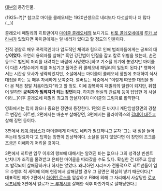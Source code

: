 [[대부]]의 등장인물.

(1925~?)[* 참고로 마이클 콜레오네는 1920년생으로 네리보다 다섯살이나 더 많다(...)]

콜레오네 패밀리의 히트맨이자 [[마이클 콜레오네]]의 보디가드. [[비토 콜레오네]]에게 [[루카 브라씨]]가 있었다면 마이클에게는 알 네리가 있다고 할 정도의 인물이다.

전직 경찰로 매우 폭력적인데다 압도적인 체격과 힘으로 인해 범죄자들에게는 공포의 대상'''이었다'''.  우연히 용의자를 살해[* 흑인 강간범이 인질을 잡고 칼로 위협을 했는데, 손전등으로 범인의 머리를 내려치는 바람에 사망했다.]하고 기소될 위기에 놓였지만 마이클이 다른 사형수에게 죄를 떠넘기고 풀어준 뒤 콜레오네 패밀리의 일원이 된다.[* 영화에서는 시간상 묘사가 생략되었지만, 소설에서는 마이클이 콜레오네 장원에 초대하여 식사 대접을 하는 등 매우 자세하게 보여준다. 앨버트는 작중에서 "이렇게 따뜻한 대접을 받아 본 적은 정말 처음이었다"라고 할 정도. 이에 감복하여 패밀리의 일원이 되지만, 뒤집어 말하면 '''공직자가 범죄자가 되는 장면'''이다. 하지만 현실의 관료제 등이 답답한 게 사실이라...]이후 콜레오네 패밀리 최고의 암살자이자 마이클의 그림자로 활약한다. 

영화에서는 많지 않으나 중요한 장면에 등장한다. 1편의 돈 바지니 계단암살장면의 경찰로 변장한 히트맨, 2편에서는 매춘부 살해장면, 3편에서는 클라이맥스의 [[길데이 대주교]] 살해 장면 등이다.

3편에서 [[케이 아담스]]가 마이클에게 아직도 네리가 필요하냐고 묻자 '그는 내 짐을 들어주는데 필요하다'고 답하는 장면이 인상적이다. 소설을 읽지 않았다면 이 장면의 조크를 조금은 이해하기 어려울 것이다.

3편에서 히트맨 임무 이후의 행보에 대해서는 알려진 바는 없으나 그의 성격상 빈센트 만치니가 조직을 물려받고 은퇴한 마이클을 따라갔을 수도 있다. 확실한 건 대주교 암살후 발각되어 살해당하거나 하지는 않았다. 왜냐하면 시리즈가 전통적으로 히트맨들이 임무 수행후 적 세력에 의해 현장에서 살해당할 경우 그 장면은 확실히 넣기 때문이다.[* 대표적인 예가 2편에서 [[하이먼 로스]]를 암살하고 FBI에 의해 그 자리에서 사살당한 [[로코 람포네]]와 3편에서 칼로가 [[돈 루체시]]를 살해한 직후 마찬가지로 살해당한다.]

